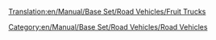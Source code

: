 [[Translation:en/Manual/Base Set/Road Vehicles/Fruit Trucks]]

{{en/RoadVehicle|name     = Balogh Fruit Truck
  |img      = en/Manual/Base Set/Road Vehicles/Balogh Fruit Truck.png
  |price    = £4,838 ($9,676)  
  |speed    = 30 mph (48 km/h)
  |annual   = £421 ($842)
  |designed = 1935
  |life     = 15
  |capacity = 18 tonnes of fruit
}}
{{en/RoadVehicle|name     = Uhl Fruit Truck
  |img      = en/Manual/Base Set/Road Vehicles/Uhl Fruit Truck.png
  |price    = £6,068 ($12,136) 
  |speed    = 55 mph (88 km/h)
  |annual   = £787 ($1,574)
  |designed = 1978
  |life     = 15
  |capacity = 20 tonnes of fruit
}}
{{en/RoadVehicle|name     = Kelling Fruit Truck
  |img      = en/Manual/Base Set/Road Vehicles/Kelling Fruit Truck.png
  |price    = £6,478 ($12,956) 
  |speed    = 70 mph (112 km/h)
  |annual   = £1,125 ($2,250)
  |designed = 2012
  |life     = 15
  |capacity = 23 tonnes of fruit
}}

[[Category:en/Manual/Base Set/Road Vehicles/Road Vehicles]]